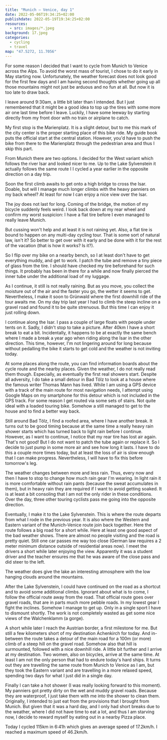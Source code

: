 ```yaml
---
title: "Munich — Venice, day 1"
date: 2022-05-06T19:34:25+02:00
publishdate: 2022-05-19T19:34:25+02:00
resources:
  - src: images/*.jpeg
background: 17.jpeg
categories:
  - cycling
  - travel
map: "47.5272, 11.7056"
---
```


For some reason I decided that I want to cycle from Munich to Venice across
the Alps. To avoid the worst mass of tourist, I chose to do it early in May
starting now. Unfortunately, the weather forecast does not look good for the
first few days and I am having second thoughts whether going up all those
mountains might not just be arduous and no fun at all. But now it is too late
to draw back.

<!--more-->

I leave around 9:30am, a little bit later than I intended. But I just remembered
that it might be a good idea to top up the tires with some more air one last
time before I leave. Luckily, I have some leeway by starting directly from my
front door with no train or airplane to catch.

My first stop is the Marienplatz. It is a slight detour, but to me this mark
of the city center is the proper starting place of this bike ride. My guide book
puts the official start at the central station. However, you'd have to push the
bike from there to the Marienplatz through the pedestrian area and thus I skip
this part.

<Rimg
  src="1.jpeg"
  caption="At the Marienplatz, my “official” start of the tour."
/>

From Munich there are two options. I decided for the West variant which follows
the river Isar and looked nicer to me. Up to the Lake Sylvenstein it actually
follows the same route I <Link to="/posts/210508-isarradweg/">I cycled a year
earlier in the opposite direction on a day trip</Link>.

Soon the first climb awaits to get onto a high bridge to cross the Isar.
Doable, but will I manage much longer climbs with the heavy panniers on my back
wheel? At least for now I can enjoy a nice view over the Isar.

<Gallery>
  <Rimg src="2.jpeg" alt="Bridge over the Isar." />
  <Rimg src="3.jpeg" alt="Bridge over the Isar." />
</Gallery>

<Rimg src="4.jpeg" alt="View of the Isar." />

The joy does not last for long. Coming of the bridge, the motion of my bicycle
suddenly feels weird. I look back down at my rear wheel and confirm my worst
suspicion: I have a flat tire before I even managed to really leave Munich.

But cussing won't help and at least it is not raining yet. Also, a flat tire is
bound to happen on any multi-day cycling tour. That is some sort of natural law,
isn't it? So better to get over with it early and be done with it for the rest
of the vacation (that is how it works? Is it?).

So I flip over my bike on a nearby bench, so I at least don't have to get
everything muddy, and get to work. I patch the tube and remove a tiny piece of
glass from the tire. I should have checked my tire beforehand for such things.
It probably has been in there for a while and now finally pierced the inner
tube under the additional load of my luggage.

<Rimg src="5.jpeg" caption="Patching my flat tire." />

As I continue, it still is not really raining. But as you move, you collect the
moisture out of the air and the faster you go, the wetter it seems to get.
Nevertheless, I make it soon to Grünwald where the first downhill ride of the
tour awaits me. On my day trip last year I had to climb the steep incline on
a gravel road and found it to be quite strenuous. But this time I can enjoy it
just rolling down.

<Rimg src="6.jpeg" caption="Just before the first major downhill ride." />

I continue along the Isar. I pass a couple of large floats with people under
tents on it. Sadly, I didn't stop to take a picture. After 40km I have a short
break to eat a bit. Incidentally, it happens to be at exactly the same bench
where I made a break a year ago when riding along the Isar in the other
direction. This time, however, I'm not lingering around for long because without
pedalling the bike it starts to get cold and the weather is not inviting today.

<Gallery>
  <Rimg src="7.jpeg" alt="Along the Isar." />
  <Rimg src="8.jpeg" caption="Spot of my first break, 40km into the ride." />
</Gallery>

At some places along the route, you can find information boards about the cycle
route and the nearby places. Given the weather, I do not really read them
though. Especially, as eventually the first real showers start. Despite all
adversity, I do take a small detour in Bad Tölz to look at a house where the
famous writer Thomas Mann has lived. While I am using a GPS device with a track
of the main route for most navigation needs, I attempt using Google Maps on my
smartphone for this detour which is not included in the GPS track. For some
reason I get routed via some sets of stairs. Not quite ideal with a loaded
touring bike. Somehow a still managed to get to the house and to find a better
way back.

<Gallery>
  <Rimg
    src="9.jpeg"
    caption="Information board about the Munich-Venice cycle route."
  />
  <Rimg src="11.jpeg" caption="The Thomas Mann house." />
</Gallery>

Still around Bad Tölz, I find a roofed area, where I have another break. It
turns out to be good timing because at the same time a really heavy rain shower
starts which has turned back to light rain before I continue. However, as I want
to continue, I notice that my rear tire has lost air again. That's not good!
But I do not want to patch the tube again or replace it. So I decide to just
pump in some more air and see how long it lasts. I have to do this a couple more
times today, but at least the loss of air is slow enough that I can make
progress. Nevertheless, I will have to fix this before tomorrow's leg.

The weather changes between more and less rain. Thus, every now and then I have
to stop to change how much rain gear I'm wearing. In light rain it is more
comfortable without rain pants (because the sweat accumulates in them), but in
heavy rain they are required if I want to avoid getting soaked. It is at least
a bit consoling that I am not the only rider in these conditions. Over the day,
three other touring cyclists pass me going into the opposite direction.

<Rimg src="12.jpeg" alt="Cycle path along the way." />

Eventually, I make it to the Lake Sylvenstein. This is where the route departs
from what I rode in the previous year. It is also where the Western and Eastern
variant of the Munich-Venice route join back together. Here the route follows
a big road for a short while. Here at least one good aspect of the bad weather
shows. There are almost no people visiting and the road is pretty quiet. Still
one car passes me way too close (German law requires a 2 meter minimum distance
outside of residential areas now). I meet the drivers a short while later
enjoying the view. Apparently it was a student driver and the teacher ensures me
that he was aware of the close pass and did steer to the left.

The weather does give the lake an interesting atmosphere with the low hanging
clouds around the mountains.

<Gallery>
  <Rimg src="13.jpeg" alt="Sylvensteinstausee" />
  <Rimg src="16.jpeg" alt="Sylvensteinstausee" />
</Gallery>
<Rimg src="17.jpeg" alt="Sylvensteinstausee" />
<Gallery>
  <Rimg src="21.jpeg" alt="Sylvensteinstausee" />
  <Rimg src="22.jpeg" alt="Sylvensteinstausee" />
  <Rimg
    src="23.jpeg"
    caption="The square blue sign shows the Munich-Venice route."
  />
  <Rimg src="24.jpeg" alt="Sylvensteinstausee" />
</Gallery>

After the Lake Sylvenstein, I could have continued on the road as a shortcut and
to avoid some additional climbs. Ignorant about what is to come, I follow the
official route away from the road. That official route goes over gravel roads,
that are in parts much more pebble roads. In my lowest gear I fight the
inclines. Somehow I manage to get up. Only in a single sport I have to dismount
shortly. The work is not completely wasted as get some nice views of the
Walchenklamm (a gorge).

<Gallery>
  <Rimg
    src="25.jpeg"
    caption="Gravel roads. If you look closely, you might be able to see the falling rain in this picture."
  />
  <Rimg src="26.jpeg" caption="Walchenklamm" />
  <Rimg src="27.jpeg" caption="Walchenklamm" />
  <Rimg src="28.jpeg" caption="River feeding into the Walchenklamm" />
  <Rimg src="29.jpeg" caption="The Austrian border" />
</Gallery>

A short while later I reach the Austrian border, a first milestone for me. But
still a few kilometers short of my destination Achenkirch for today. And
in-between the route takes a detour of the main road for a 100m (or more) climb
of a steep hill on the gravel road. Somehow also that hill is surmounted,
followed with a nice downhill ride. A little bit further and I arrive at my
destination. Two women, also on bicycles, arrive at the same time. At least I am
not the only person that had to endure today's hard ships. It turns out they are
travelling the same route from Munich to Venice as I am, but they took the
Eastern variant and are travelling in a more relaxed speed, spending two days
for what I just did in a single day.

Finally I can take a hot shower (I was really looking forward to this moment).
My panniers got pretty dirty on the wet and muddy gravel roads. Because they
are waterproof, I just take them with me into the shower to clean them.
Originally, I intended to just eat from the provisions that I brought from
Munich. But given that it was a hard day, and I only had short breaks due to the
weather, where I did not have time to eat a lot, and thus I am starving now, I
decide to reward myself by eating out in a nearby Pizza place.

<GpxTrack src="20220506.gpx" />

Today I cycled 115km in 6:41h which gives an average speed of 17.2km/h.
I reached a maximum speed of 46.2km/h.

<ElevationProfile src="20220506.gpx" />

<Nextday />
